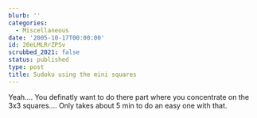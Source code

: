 ```yaml
---
blurb: ''
categories:
  - Miscellaneous
date: '2005-10-17T00:00:00'
id: 20eLMLRrZPSv
scrubbed_2021: false
status: published
type: post
title: Sudoku using the mini squares
---
```


Yeah.... You definatly want to do there part where you concentrate
on the 3x3 squares.... Only takes about 5 min to do an easy one
with that.
